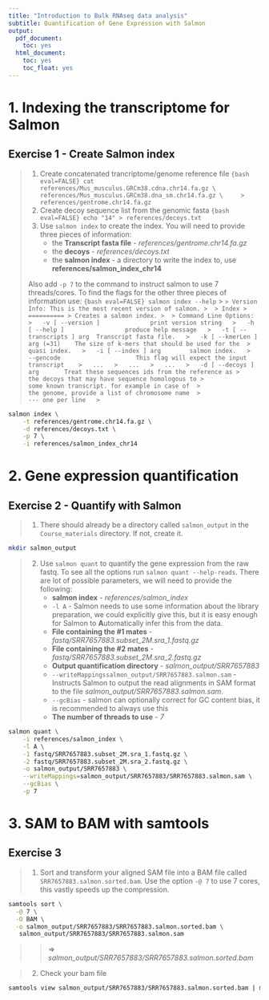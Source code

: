 ```yaml
---
title: "Introduction to Bulk RNAseq data analysis"
subtitle: Quantification of Gene Expression with Salmon
output:
  pdf_document:
    toc: yes
  html_document:
    toc: yes
    toc_float: yes
---
```


# 1. Indexing the transcriptome for Salmon

## Exercise 1 - Create Salmon index
> 1. Create concatenated trancriptome/genome reference file
> ```{bash eval=FALSE}
> cat references/Mus_musculus.GRCm38.cdna.chr14.fa.gz \
>     references/Mus_musculus.GRCm38.dna_sm.chr14.fa.gz \
>     > references/gentrome.chr14.fa.gz
> ```
> 2. Create decoy sequence list from the genomic fasta
> ```{bash eval=FALSE}
> echo "14" > references/decoys.txt
> ```
> 3. Use `salmon index` to create the index. You will need to provide three
>  pieces of information:
>     * the **Transcript fasta file** - *references/gentrome.chr14.fa.gz*
>     * the **decoys** - *references/decoys.txt*
>     * the **salmon index** - a directory to write the index to, use **references/salmon_index_chr14**  
>
> Also add `-p 7` to the command to instruct salmon to use 7 threads/cores.
> To find the flags for the other three pieces of information use:
> ```{bash eval=FALSE}
> salmon index --help
> ```
>> ```
>> Version Info: This is the most recent version of salmon.
>> 
>> Index
>> ==========
>> Creates a salmon index.
>> 
>> Command Line Options:
>>   -v [ --version ]              print version string  
>>   -h [ --help ]                 produce help message  
>>   -t [ --transcripts ] arg  Transcript fasta file.  
>>   -k [ --kmerLen ] arg (=31)    The size of k-mers that should be used for the 
>>                                 quasi index.  
>>   -i [ --index ] arg        salmon index.  
>>   --gencode                     This flag will expect the input transcript   
>>   ...  
>>   ...  
>>   ...  
>>   -d [ --decoys ] arg       Treat these sequences ids from the reference as
>>                                 the decoys that may have sequence homologous to
>>                                 some known transcript. for example in case of 
>>                                 the genome, provide a list of chromosome name 
>>                                 --- one per line  
>> ```


```bash
salmon index \
    -t references/gentrome.chr14.fa.gz \
    -d references/decoys.txt \
    -p 7 \
    -i references/salmon_index_chr14
```

# 2. Gene expression quantification

## Exercise 2 - Quantify with Salmon

> 1. There should already be a directory called `salmon_output` in the
>    `Course_materials` directory. If not, create it.
```bash
mkdir salmon_output
```
> 2. Use `salmon quant` to quantify the gene expression from the raw fastq.
> To see all the options run `salmon quant --help-reads`. There are lot of 
> possible parameters, we will need to provide the following:
>       * **salmon index** - *references/salmon_index*
>       * `-l A` - Salmon needs to use some information about the library 
>         preparation, we could explicitly give this, but it is easy enough
>         for Salmon to **A**utomatically infer this from the data.
>       * **File containing the #1 mates** - *fastq/SRR7657883.subset_2M.sra_1.fastq.gz*
>       * **File containing the #2 mates** - *fastq/SRR7657883.subset_2M.sra_2.fastq.gz*
>       * **Output quantification directory** - *salmon_output/SRR7657883*
>       * `--writeMappingssalmon_output/SRR7657883.salmon.sam` - Instructs 
>         Salmon to output the read alignments in SAM format to the file 
>         *salmon_output/SRR7657883.salmon.sam*.
>       * `--gcBias` - salmon can optionally correct for GC content bias, it is
>         recommended to always use this
>       * **The number of threads to use** - *7*
```bash
salmon quant \
    -i references/salmon_index \
    -l A \
    -1 fastq/SRR7657883.subset_2M.sra_1.fastq.gz \
    -2 fastq/SRR7657883.subset_2M.sra_2.fastq.gz \
    -o salmon_output/SRR7657883 \
    --writeMappings=salmon_output/SRR7657883/SRR7657883.salmon.sam \
    --gcBias \
    -p 7
```

# 3. SAM to BAM with samtools

## Exercise 3

> 1. Sort and transform your aligned SAM file into a BAM file called
> `SRR7657883.salmon.sorted.bam`. Use the option `-@ 7` to use 7 cores, this vastly
> speeds up the compression.
```bash
samtools sort \
  -@ 7 \
  -O BAM \
  -o salmon_output/SRR7657883/SRR7657883.salmon.sorted.bam \
   salmon_output/SRR7657883/SRR7657883.salmon.sam
```
>> $\Rightarrow$  *salmon_output/SRR7657883/SRR7657883.salmon.sorted.bam*

> 2. Check your bam file
```bash
samtools view salmon_output/SRR7657883/SRR7657883.salmon.sorted.bam | more
```

